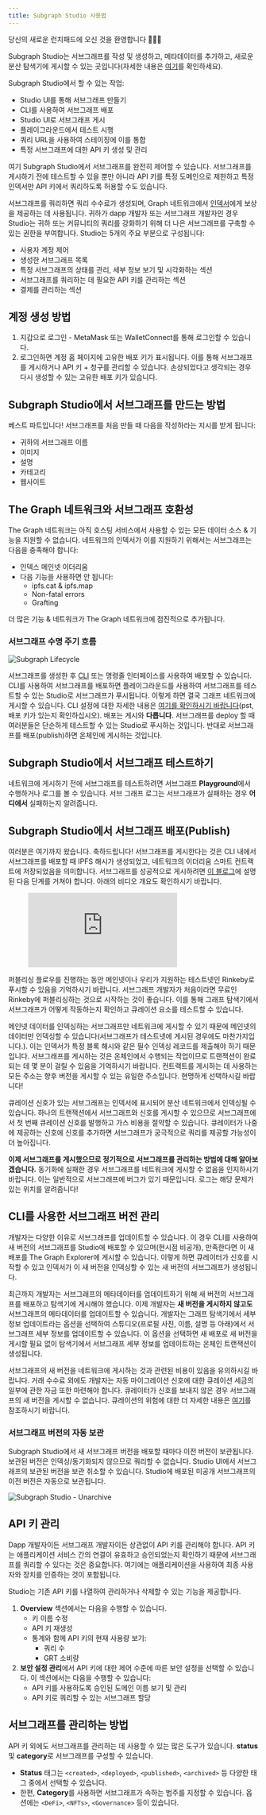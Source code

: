 ```yaml
---
title: Subgraph Studio 사용법
---
```


당신의 새로운 런치패드에 오신 것을 환영합니다 👩🏽‍🚀

Subgraph Studio는 서브그래프를 작성 및 생성하고, 메타데이터를 추가하고, 새로운 분산 탐색기에 게시할 수 있는 곳입니다(자세한 내용은 [여기](/explorer)를 확인하세요).

Subgraph Studio에서 할 수 있는 작업:

- Studio UI를 통해 서브그래프 만들기
- CLI를 사용하여 서브그래프 배포
- Studio UI로 서브그래프 게시
- 플레이그라운드에서 테스트 시행
- 쿼리 URL을 사용하여 스테이징에 이를 통합
- 특정 서브그래프에 대한 API 키 생성 및 관리

여기 Subgraph Studio에서 서브그래프를 완전히 제어할 수 있습니다. 서브그래프를 게시하기 전에 테스트할 수 있을 뿐만 아니라 API 키를 특정 도메인으로 제한하고 특정 인덱서만 API 키에서 쿼리하도록 허용할 수도 있습니다.

서브그래프를 쿼리하면 쿼리 수수료가 생성되며, Graph 네트워크에서 [인덱서](/indexing)에게 보상을 제공하는 데 사용됩니다. 귀하가 dapp 개발자 또는 서브그래프 개발자인 경우 Studio는 귀하 또는 커뮤니티의 쿼리를 강화하기 위해 더 나은 서브그래프를 구축할 수 있는 권한을 부여합니다. Studio는 5개의 주요 부분으로 구성됩니다:

- 사용자 계정 제어
- 생성한 서브그래프 목록
- 특정 서브그래프의 상태를 관리, 세부 정보 보기 및 시각화하는 섹션
- 서브그래프를 쿼리하는 데 필요한 API 키를 관리하는 섹션
- 결제를 관리하는 섹션

## 계정 생성 방법

1. 지갑으로 로그인 - MetaMask 또는 WalletConnect를 통해 로그인할 수 있습니다.
1. 로그인하면 계정 홈 페이지에 고유한 배포 키가 표시됩니다. 이를 통해 서브그래프를 게시하거나 API 키 + 청구를 관리할 수 있습니다. 손상되었다고 생각되는 경우 다시 생성할 수 있는 고유한 배포 키가 있습니다.

## Subgraph Studio에서 서브그래프를 만드는 방법

베스트 파트입니다! 서브그래프를 처음 만들 때 다음을 작성하라는 지시를 받게 됩니다:

- 귀하의 서브그래프 이름
- 이미지
- 설명
- 카테고리
- 웹사이트

## The Graph 네트워크와 서브그래프 호환성

The Graph 네트워크는 아직 호스팅 서비스에서 사용할 수 있는 모든 데이터 소스 & 기능을 지원할 수 없습니다. 네트워크의 인덱서가 이를 지원하기 위해서는 서브그래프는 다음을 충족해야 합니다:

- 인덱스 메인넷 이더리움
- 다음 기능을 사용하면 안 됩니다:
  - ipfs.cat & ipfs.map
  - Non-fatal errors
  - Grafting

더 많은 기능 & 네트워크가 The Graph 네트워크에 점진적으로 추가됩니다.

### 서브그래프 수명 주기 흐름

![Subgraph Lifecycle](/img/subgraph-lifecycle.png)

서브그래프를 생성한 후 [CLI](https://github.com/graphprotocol/graph-cli) 또는 명령줄 인터페이스를 사용하여 배포할 수 있습니다. CLI를 사용하여 서브그래프를 배포하면 플레이그라운드를 사용하여 서브그래프를 테스트할 수 있는 Studio로 서브그래프가 푸시됩니다. 이렇게 하면 결국 그래프 네트워크에 게시할 수 있습니다. CLI 설정에 대한 자세한 내용은 [여기를 확인하시기 바랍니다](/developer/define-subgraph-hosted#install-the-graph-cli)(pst, 배포 키가 있는지 확인하십시오). 배포는 게시와 **다릅니다**. 서브그래프를 deploy 할 때 여러분들은 단순하게 테스트할 수 있는 Studio로 푸시하는 것입니다. 반대로 서브그래프를 배포(publish)하면 온체인에 게시하는 것입니다.

## Subgraph Studio에서 서브그래프 테스트하기

네트워크에 게시하기 전에 서브그래프를 테스트하려면 서브그래프 **Playground**에서 수행하거나 로그를 볼 수 있습니다. 서브 그래프 로그는 서브그래프가 실패하는 경우 **어디에서** 실패하는지 알려줍니다.

## Subgraph Studio에서 서브그래프 배포(Publish)

여러분은 여기까지 왔습니다. 축하드립니다! 서브그래프를 게시한다는 것은 CLI 내에서 서브그래프를 배포할 때 IPFS 해시가 생성되었고, 네트워크의 이더리움 스마트 컨트랙트에 저장되었음을 의미합니다. 서브그래프를 성공적으로 게시하려면 [이 블로그](https://thegraph.com/blog/building-with-subgraph-studio)에 설명된 다음 단계를 거쳐야 합니다. 아래의 비디오 개요도 확인하시기 바랍니다.

<figure className="video-container">
  <iframe
    className="video-iframe"
    src="https://www.youtube.com/embed/HfDgC2oNnwo"
    title="YouTubeビデオプレーヤー"
    frameBorder="0"
    allowFullScreen
></iframe>
</figure>

퍼블리싱 플로우를 진행하는 동안 메인넷이나 우리가 지원하는 테스트넷인 Rinkeby로 푸시할 수 있음을 기억하시기 바랍니다. 서브그래프 개발자가 처음이라면 무료인 Rinkeby에 퍼블리싱하는 것으로 시작하는 것이 좋습니다. 이를 통해 그래프 탐색기에서 서브그래프가 어떻게 작동하는지 확인하고 큐레이션 요소를 테스트할 수 있습니다.

메인넷 데이터를 인덱싱하는 서브그래프만 네트워크에 게시할 수 있기 때문에 메인넷의 데이터만 인덱싱할 수 있습니다(서브그래프가 테스트넷에 게시된 경우에도 마찬가지입니다.). 이는 인덱서가 특정 블록 해시와 같은 필수 인덱싱 레코드를 제출해야 하기 때문입니다. 서브그래프를 게시하는 것은 온체인에서 수행되는 작업이므로 트랜잭션이 완료되는 데 몇 분이 걸릴 수 있음을 기억하시기 바랍니다. 컨트랙트를 게시하는 데 사용하는 모든 주소는 향후 버전을 게시할 수 있는 유일한 주소입니다. 현명하게 선택하시길 바랍니다!

큐레이션 신호가 있는 서브그래프는 인덱서에 표시되어 분산 네트워크에서 인덱싱될 수 있습니다. 하나의 트랜잭션에서 서브그래프와 신호를 게시할 수 있으므로 서브그래프에서 첫 번째 큐레이션 신호를 발행하고 가스 비용을 절약할 수 있습니다. 큐레이터가 나중에 제공하는 신호에 신호를 추가하면 서브그래프가 궁극적으로 쿼리를 제공할 가능성이 더 높아집니다.

**이제 서브그래프를 게시했으므로 정기적으로 서브그래프를 관리하는 방법에 대해 알아보겠습니다.** 동기화에 실패한 경우 서브그래프를 네트워크에 게시할 수 없음을 인지하시기 바랍니다. 이는 일반적으로 서브그래프에 버그가 있기 때문입니다. 로그는 해당 문제가 있는 위치를 알려줍니다!

## CLI를 사용한 서브그래프 버전 관리

개발자는 다양한 이유로 서브그래프를 업데이트할 수 있습니다. 이 경우 CLI를 사용하여 새 버전의 서브그래프를 Studio에 배포할 수 있으며(현시점 비공개), 만족한다면 이 새 배포를 The Graph Explorer에 게시할 수 있습니다. 이렇게 하면 큐레이터가 신호를 시작할 수 있고 인덱서가 이 새 버전을 인덱싱할 수 있는 새 버전의 서브그래프가 생성됩니다.

최근까지 개발자는 서브그래프의 메타데이터를 업데이트하기 위해 새 버전의 서브그래프를 배포하고 탐색기에 게시해야 했습니다. 이제 개발자는 **새 버전을 게시하지 않고도** 서브그래프의 메타데이터를 업데이트할 수 있습니다. 개발자는 그래프 탐색기에서 세부 정보 업데이트라는 옵션을 선택하여 스튜디오(프로필 사진, 이름, 설명 등 아래)에서 서브그래프 세부 정보를 업데이트할 수 있습니다. 이 옵션을 선택하면 새 배포로 새 버전을 게시할 필요 없이 탐색기에서 서브그래프 세부 정보를 업데이트하는 온체인 트랜잭션이 생성됩니다.

서브그래프의 새 버전을 네트워크에 게시하는 것과 관련된 비용이 있음을 유의하시길 바랍니다. 거래 수수료 외에도 개발자는 자동 마이그레이션 신호에 대한 큐레이션 세금의 일부에 관한 자금 또한 마련해야 합니다. 큐레이터가 신호를 보내지 않은 경우 서브그래프의 새 버전을 게시할 수 없습니다. 큐레이션의 위험에 대한 더 자세한 내용은 [여기](/curating)를 참조하시기 바랍니다.

### 서브그래프 버전의 자동 보관

Subgraph Studio에서 새 서브그래프 버전을 배포할 때마다 이전 버전이 보관됩니다. 보관된 버전은 인덱싱/동기화되지 않으므로 쿼리할 수 없습니다. Studio UI에서 서브그래프의 보관된 버전을 보관 취소할 수 있습니다. Studio에 배포된 미공개 서브그래프의 이전 버전은 자동으로 보관됩니다.

![Subgraph Studio - Unarchive](/img/Unarchive.png)

## API 키 관리

Dapp 개발자이든 서브그래프 개발자이든 상관없이 API 키를 관리해야 합니다. API 키는 애플리케이션 서비스 간의 연결이 유효하고 승인되었는지 확인하기 때문에 서브그래프를 쿼리할 수 있다는 것은 중요합니다. 여기에는 애플리케이션을 사용하여 최종 사용자와 장치를 인증하는 것이 포함됩니다.

Studio는 기존 API 키를 나열하여 관리하거나 삭제할 수 있는 기능을 제공합니다.

1. **Overview** 섹션에서는 다음을 수행할 수 있습니다.
   - 키 이름 수정
   - API 키 재생성
   - 통계와 함께 API 키의 현재 사용량 보기:
     - 쿼리 수
     - GRT 소비량
2. **보안 설정 관리**에서 API 키에 대한 제어 수준에 따른 보안 설정을 선택할 수 있습니다. 이 섹션에서는 다음을 수행할 수 있습니다:
   - API 키를 사용하도록 승인된 도메인 이름 보기 및 관리
   - API 키로 쿼리할 수 있는 서브그래프 할당

## 서브그래프를 관리하는 방법

API 키 외에도 서브그래프를 관리하는 데 사용할 수 있는 많은 도구가 있습니다. **status** 및 **category**로 서브그래프를 구성할 수 있습니다.

- **Status** 태그는 `<created>`, `<deployed>`, `<published>`, `<archived>` 등 다양한 태그 중에서 선택할 수 있습니다.
- 한편, **Category**를 사용하면 서브그래프가 속하는 범주를 지정할 수 있습니다. 옵션에는 `<DeFi>`, `<NFTs>`, `<Governance>` 등이 있습니다.
